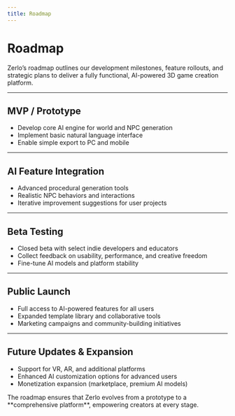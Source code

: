 ```yaml
---
title: Roadmap
---
```


# Roadmap

Zerlo’s roadmap outlines our development milestones, feature rollouts, and strategic plans to deliver a fully functional, AI-powered 3D game creation platform.

---

## MVP / Prototype

- Develop core AI engine for world and NPC generation  
- Implement basic natural language interface  
- Enable simple export to PC and mobile  

---

## AI Feature Integration

- Advanced procedural generation tools  
- Realistic NPC behaviors and interactions  
- Iterative improvement suggestions for user projects  

---

## Beta Testing

- Closed beta with select indie developers and educators  
- Collect feedback on usability, performance, and creative freedom  
- Fine-tune AI models and platform stability  

---

## Public Launch

- Full access to AI-powered features for all users  
- Expanded template library and collaborative tools  
- Marketing campaigns and community-building initiatives  

---

## Future Updates & Expansion

- Support for VR, AR, and additional platforms  
- Enhanced AI customization options for advanced users  
- Monetization expansion (marketplace, premium AI models)  

<Callout type="success">
  The roadmap ensures that Zerlo evolves from a prototype to a **comprehensive platform**, empowering creators at every stage.
</Callout>
